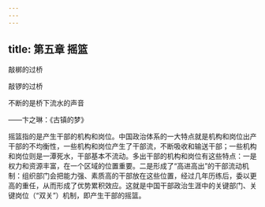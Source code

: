 ```yaml
---
---
---
```

title: 第五章 摇篮
---

敲梆的过桥

敲锣的过桥

不断的是桥下流水的声音

——卞之琳：《古镇的梦》

摇篮指的是产生干部的机构和岗位。中国政治体系的一大特点就是机构和岗位出产干部的不均衡性，一些机构和岗位产生了干部流，不断吸收和输送干部；一些机构和岗位则是一潭死水，干部基本不流动。多出干部的机构和岗位有这些特点：一是权力和资源丰富，在一个区域的位置重要。二是形成了“高进高出”的干部流动机制：组织部门会把能力强、素质高的干部放在这些位置，经过几年历练后，委以更高的重任，从而形成了优势累积效应。这就是中国干部政治生涯中的关键部门、关键岗位（“双关”）机制，即产生干部的摇篮。
